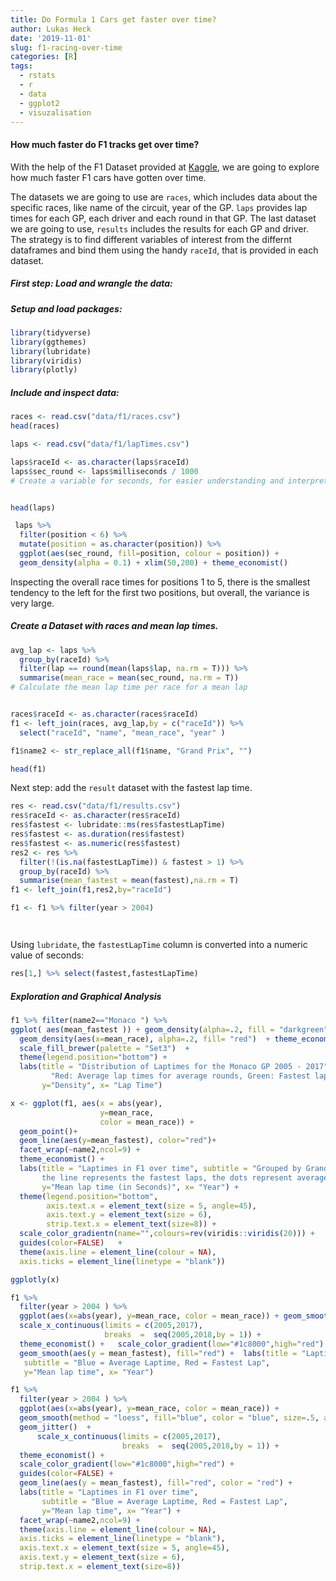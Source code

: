 ```yaml
---
title: Do Formula 1 Cars get faster over time?
author: Lukas Heck
date: '2019-11-01'
slug: f1-racing-over-time
categories: [R]
tags:
  - rstats
  - r
  - data
  - ggplot2
  - visuzalisation
---
```



#### How much faster do F1 tracks get over time?

With the help of the F1 Dataset provided at [Kaggle](https://www.kaggle.com/cjgdev/formula-1-race-data-19502017), we are going to explore how much faster F1 cars have gotten over time.

The datasets we are going to use are `races`, which includes data about the specific races, like name of the circuit, year of the GP. 
`laps` provides lap times for each GP, each driver and each round in that GP. The last dataset we are going to use, `results` includes the results for each GP and driver. 
The strategy is to find different variables of interest from the differnt dataframes and bind them using the handy `raceId`, that is provided in each dataset.

##### First step: Load and wrangle the data:



##### Setup and load packages:

```r

library(tidyverse) 
library(ggthemes)  
library(lubridate) 
library(viridis)
library(plotly)


```

##### Include and inspect data:

```r
races <- read.csv("data/f1/races.csv")
head(races)
```



```r
laps <- read.csv("data/f1/lapTimes.csv")

laps$raceId <- as.character(laps$raceId) 
laps$sec_round <- laps$milliseconds / 1000 
# Create a variable for seconds, for easier understanding and interpretability.


head(laps)

 laps %>%
  filter(position < 6) %>%
  mutate(position = as.character(position)) %>%
  ggplot(aes(sec_round, fill=position, colour = position)) +
  geom_density(alpha = 0.1) + xlim(50,200) + theme_economist()

```


Inspecting the overall race times for positions 1 to 5, there is the smallest tendency to the left for the first two positions, but
overall, the variance is very large.





##### Create a Dataset with races and mean lap times.

```r

avg_lap <- laps %>%
  group_by(raceId) %>%
  filter(lap == round(mean(laps$lap, na.rm = T))) %>%
  summarise(mean_race = mean(sec_round, na.rm = T))  
# Calculate the mean lap time per race for a mean lap


races$raceId <- as.character(races$raceId)
f1 <- left_join(races, avg_lap,by = c("raceId")) %>%
  select("raceId", "name", "mean_race", "year" )

f1$name2 <- str_replace_all(f1$name, "Grand Prix", "")

head(f1)
```

Next step: add the `result` dataset with the fastest lap time.

```r

res <- read.csv("data/f1/results.csv")
res$raceId <- as.character(res$raceId)
res$fastest <- lubridate::ms(res$fastestLapTime)
res$fastest <- as.duration(res$fastest)
res$fastest <- as.numeric(res$fastest)
res2 <- res %>%
  filter(!(is.na(fastestLapTime)) & fastest > 1) %>%
  group_by(raceId) %>%
  summarise(mean_fastest = mean(fastest),na.rm = T)
f1 <- left_join(f1,res2,by="raceId")

f1 <- f1 %>% filter(year > 2004)




```

Using `lubridate`, the `fastestLapTime` column is converted into a numeric value of seconds:
```r
res[1,] %>% select(fastest,fastestLapTime)
```


##### Exploration and Graphical Analysis



```r


f1 %>% filter(name2=="Monaco ") %>%
ggplot( aes(mean_fastest )) + geom_density(alpha=.2, fill = "darkgreen") +
  geom_density(aes(x=mean_race), alpha=.2, fill= "red")  + theme_economist() + 
  scale_fill_brewer(palette = "Set3")  + 
  theme(legend.position="bottom") +
  labs(title = "Distribution of Laptimes for the Monaco GP 2005 - 2017", subtitle = 
         "Red: Average lap times for average rounds, Green: Fastest laps",
       y="Density", x= "Lap Time") 

```




```r
x <- ggplot(f1, aes(x = abs(year),
                    y=mean_race,
                    color = mean_race)) + 
  geom_point()+  
  geom_line(aes(y=mean_fastest), color="red")+
  facet_wrap(~name2,ncol=9) +
  theme_economist() + 
  labs(title = "Laptimes in F1 over time", subtitle = "Grouped by Grand Prix, 
       the line represents the fastest laps, the dots represent average laptimes.",
       y="Mean lap time (in Seconds)", x= "Year") +
  theme(legend.position="bottom",
        axis.text.x = element_text(size = 5, angle=45),
        axis.text.y = element_text(size = 6),
        strip.text.x = element_text(size=8)) +
  scale_color_gradientn(name="",colours=rev(viridis::viridis(20))) +
  guides(color=FALSE)   + 
  theme(axis.line = element_line(colour = NA),
  axis.ticks = element_line(linetype = "blank")) 

ggplotly(x)
```


```r


f1 %>%
  filter(year > 2004 ) %>%
  ggplot(aes(x=abs(year), y=mean_race, color = mean_race)) + geom_smooth(method = "loess") + geom_jitter()  + 
  scale_x_continuous(limits = c(2005,2017),    
                     breaks  =  seq(2005,2018,by = 1)) +
  theme_economist() +   scale_color_gradient(low="#1c8000",high="red") +   guides(color=FALSE) +
  geom_smooth(aes(y = mean_fastest), fill="red") +  labs(title = "Laptimes in F1 over time",
   subtitle = "Blue = Average Laptime, Red = Fastest Lap",
   y="Mean lap time", x= "Year") 

f1 %>%
  filter(year > 2004 ) %>%
  ggplot(aes(x=abs(year), y=mean_race, color = mean_race)) + 
  geom_smooth(method = "loess", fill="blue", color = "blue", size=.5, alpha=.3) +
  geom_jitter()  + 
      scale_x_continuous(limits = c(2005,2017),    
                         breaks  =  seq(2005,2018,by = 1)) +
  theme_economist() +
  scale_color_gradient(low="#1c8000",high="red") + 
  guides(color=FALSE) +
  geom_line(aes(y = mean_fastest), fill="red", color = "red") +
  labs(title = "Laptimes in F1 over time", 
       subtitle = "Blue = Average Laptime, Red = Fastest Lap",
       y="Mean lap time", x= "Year") +
  facet_wrap(~name2,ncol=9) + 
  theme(axis.line = element_line(colour = NA), 
  axis.ticks = element_line(linetype = "blank"),
  axis.text.x = element_text(size = 5, angle=45),
  axis.text.y = element_text(size = 6),
  strip.text.x = element_text(size=8)) 


  


```

